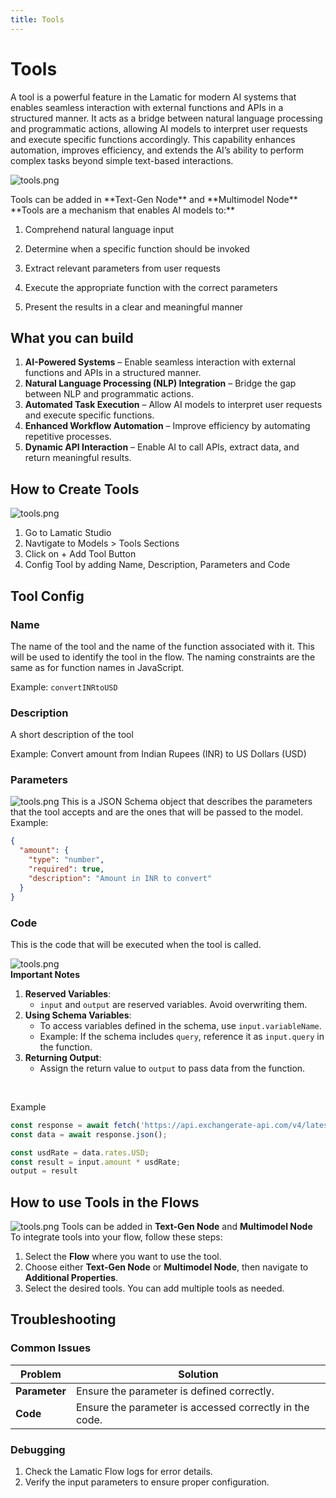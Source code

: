 ```yaml
---
title: Tools
---
```


# Tools

A tool is a powerful feature in the Lamatic for modern AI systems that enables seamless interaction with external functions and APIs in a structured manner. It acts as a bridge between natural language processing and programmatic actions, allowing AI models to interpret user requests and execute specific functions accordingly. This capability enhances automation, improves efficiency, and extends the AI’s ability to perform complex tasks beyond simple text-based interactions.

![tools.png](./img/tools/tools.png)

<Callout>
Tools can be added in **Text-Gen Node** and **Multimodel Node**
</Callout>
<br />
**Tools are a mechanism that enables AI models to:** 

1. Comprehend natural language input 

1. Determine when a specific function should be invoked 

1. Extract relevant parameters from user requests 

1. Execute the appropriate function with the correct parameters 

1. Present the results in a clear and meaningful manner

## What you can build

1. **AI-Powered Systems** – Enable seamless interaction with external functions and APIs in a structured manner.
1. **Natural Language Processing (NLP) Integration** – Bridge the gap between NLP and programmatic actions.
1. **Automated Task Execution** – Allow AI models to interpret user requests and execute specific functions.
1. **Enhanced Workflow Automation** – Improve efficiency by automating repetitive processes.
1. **Dynamic API Interaction** – Enable AI to call APIs, extract data, and return meaningful results.

## How to Create Tools

![tools.png](./img/tools/tools-update.png)

1. Go to Lamatic Studio
1. Navtigate to Models > Tools Sections
1. Click on + Add Tool Button
1. Config Tool by adding Name, Description, Parameters and Code

## Tool Config

### Name
The name of the tool and the name of the function associated with it. This will be used to identify the tool in the flow. The naming constraints are the same as for function names in JavaScript.

Example: `convertINRtoUSD`

### Description
A short description of the tool

Example: Convert amount from Indian Rupees (INR) to US Dollars (USD)

### Parameters
![tools.png](./img/tools/tools-parameters.png)
This is a JSON Schema object that describes the parameters that the tool accepts and are the ones that will be passed to the model.
<br/>
Example: 
```JSON
{
  "amount": {
    "type": "number",
    "required": true,
    "description": "Amount in INR to convert"
  }
}
```

### Code
This is the code that will be executed when the tool is called.

![tools.png](./img/tools/tools-code.png)
<br/>
**Important Notes**  
1. **Reserved Variables**:  
   - `input` and `output` are reserved variables. Avoid overwriting them.  
2. **Using Schema Variables**:  
   - To access variables defined in the schema, use `input.variableName`.  
   - Example: If the schema includes `query`, reference it as `input.query` in the function.  
3. **Returning Output**:  
   - Assign the return value to `output` to pass data from the function.  
<br/>

Example

```js
const response = await fetch('https://api.exchangerate-api.com/v4/latest/INR');
const data = await response.json();

const usdRate = data.rates.USD;
const result = input.amount * usdRate;
output = result
```

## How to use Tools in the Flows
![tools.png](./img/tools/tools-use.png)
<Callout>
Tools can be added in **Text-Gen Node** and **Multimodel Node**
</Callout>
<br/>
To integrate tools into your flow, follow these steps:  
1. Select the **Flow** where you want to use the tool.  
2. Choose either **Text-Gen Node** or **Multimodel Node**, then navigate to **Additional Properties**.  
3. Select the desired tools. You can add multiple tools as needed.  


## Troubleshooting

### Common Issues

| **Problem**     | **Solution**                                 |
| ---------------- | -------------------------------------------- |
| **Parameter**    | Ensure the parameter is defined correctly.   |
| **Code**         | Ensure the parameter is accessed correctly in the code. |

### Debugging

1. Check the Lamatic Flow logs for error details.
2. Verify the input parameters to ensure proper configuration.
